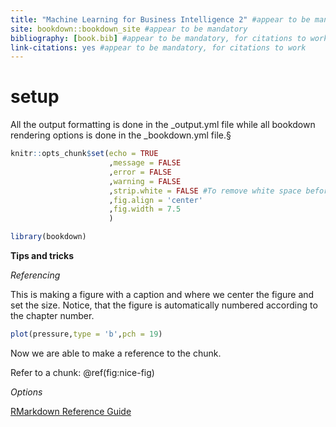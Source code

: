 ```yaml
---
title: "Machine Learning for Business Intelligence 2" #appear to be mandatory
site: bookdown::bookdown_site #appear to be mandatory
bibliography: [book.bib] #appear to be mandatory, for citations to work
link-citations: yes #appear to be mandatory, for citations to work
---
```

# setup {-}

All the output formatting is done in the _output.yml file while all bookdown rendering options is done in the _bookdown.yml file.§

```r
knitr::opts_chunk$set(echo = TRUE
                      ,message = FALSE
                      ,error = FALSE
                      ,warning = FALSE
                      ,strip.white = FALSE #To remove white space before and after chunk in output
                      ,fig.align = 'center'
                      ,fig.width = 7.5
                      )
```


```r
library(bookdown)
```

**Tips and tricks**

*Referencing*

This is making a figure with a caption and where we center the figure and set the size. Notice, that the figure is automatically numbered according to the chapter number.

```r
plot(pressure,type = 'b',pch = 19)
```

Now we are able to make a reference to the chunk.

Refer to a chunk: \@ref(fig:nice-fig)

*Options*

[RMarkdown Reference Guide](https://www.rstudio.com/wp-content/uploads/2015/03/rmarkdown-reference.pdf?_ga=2.47682403.59925266.1608407175-330761457.1608407175)

